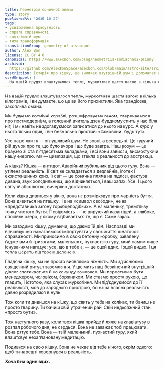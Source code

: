 ```yaml
---
title: Геометрія сонячної плями
type: story
publishedAt: '2025-10-27'
tags:
- усвідомлена присутність
- спрага справжності
- внутрішній шум
- тиха трансформація
translationGroup: geometry-of-a-sunspot
author: Alex Bon
license: CC BY 4.0
canonical: https://www.alexbon.com/blog/heometriia-soniachnoi-pliamy
archived: 
  https://github.com/AlexBonSpace/alexbon.com/blob/main/astro-site/src/content/posts/ua/stories/heometriia-soniachnoi-pliamy.mdx
description: Історія про кішку, що вимикає внутрішній шум і допомагає людині повернутися в теперішній момент через свою спокійну присутність.
cardSnippet: |-
  На вашій грудях влаштувалося тепле, муркотливе щастя вагою в кілька кілограмів, і ви думаєте, що це ви його прихистили. Яка грандіозна, захоплива омана. Ми будуємо космічні кораблі, розшифровуємо геном, сперечаємося про постмодернізм, а головний учитель дзен-буддизму спить у нас біля ніг, і ми навіть не здогадуємося записатися до нього на курс...
---
```


На вашій грудях влаштувалося тепле, муркотливе щастя вагою в кілька кілограмів, і ви думаєте, що це ви його прихистили. Яка грандіозна, захоплива омана.

Ми будуємо космічні кораблі, розшифровуємо геном, сперечаємося про постмодернізм, а головний вчитель дзен-буддизму спить у нас біля ніг, і ми навіть не здогадуємося записатися до нього на курс. А курс у нього тільки один, і він безжально простий: «Замовкни і будь тут».

Усе наше життя — оглушливий шум. Не зовні, а всередині. Це гудучий рій думок про те, що було вчора і що буде завтра. Наш розум — це браузер зі ста п’ятдесятьма вкладками, і всі вони зависли, висмоктуючи нашу енергію. Ми — цивілізація, що втекла з реальності до абстракції.

А кішка? Кішка — антидот. Аварійний рубильник від цього гулу. Вона — утілена реальність. Її світ не складається з дедлайнів, іпотек і екзистенційних криз. Її світ — це сонячна пляма на підлозі, фактура дивана, звук холодильника, що відчиняється, і ваш запах. Усе. І цього світу їй абсолютно, вичерпно достатньо.

Коли кішка дивиться у вікно, вона не розмірковує про марність буття. Вона дивиться на пташку. Не на «символ свободи», не на «представника загону горобцеподібних». А на маленьку, тремтливу точку чистого буття. Її свідомість — не вируючий казан ідей, а глибоке, спокійне озеро, у якому відбивається те, що є. Саме зараз.

Ми заводимо кішку, думаючи, що даємо їй дім. Насправді ми відчайдушно намагаємося імпортувати у своє життя шматочок справжності. Ми приносимо в свою бетонну коробку, завалену ґаджетами й тривогами, маленького, пухнастого гуру, який самим лише існуванням нагадує: усе, що в тебе є, — це оцей вдих. І оцей видих. І ця тепла шерсть під твоєю долонею.

Гладячи кішку, ми не просто виявляємо ніжність. Ми здійснюємо священний ритуал заземлення. У цю мить наш безкінечний внутрішній діалог спотикається й на секунду замовкає. Ми перестаємо бути менеджером, чоловіком, боржником. Ми стаємо просто рукою, що гладить, і істотою, яка слухає муркотіння. Ми під’єднуємося до її реальності, мов до зарядного пристрою, бо наша власна реальність давно розрядилася в нуль.

Тож коли ти дивишся на кішку, що спить у тебе на колінах, ти бачиш не просто тварину. Ти бачиш свій утрачений рай. Свій недосяжний стан «просто бути».

Тож наступного разу, коли твоя кішка прийде й ляже на клавіатуру в розпал робочого дня, не сердься. Вона не заважає тобі працювати. Вона рятує тебе. Вона — твій маленький, пухнастий гуру, який влаштовує незаплановану медитацію.

Подивися на свою кішку. Вона не чекає від тебе нічого, окрім одного: щоб ти нарешті повернувся в реальність.

**Хоча б на один вдих.**
